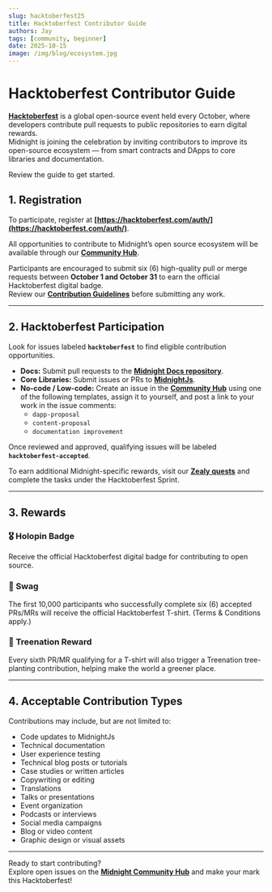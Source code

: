 ```yaml
---
slug: hacktoberfest25
title: Hacktoberfest Contributor Guide
authors: Jay
tags: [community, beginner]
date: 2025-10-15
image: /img/blog/ecosystem.jpg
---
```


# Hacktoberfest Contributor Guide

**[Hacktoberfest](https://hacktoberfest.com)** is a global open-source event held every October, where developers contribute pull requests to public repositories to earn digital rewards.  
Midnight is joining the celebration by inviting contributors to improve its open-source ecosystem — from smart contracts and DApps to core libraries and documentation.  

Review the guide to get started.

<!--truncate-->

## 1. Registration

To participate, register at **[https://hacktoberfest.com/auth/](https://hacktoberfest.com/auth/)**.

All opportunities to contribute to Midnight’s open source ecosystem will be available through our **[Community Hub](https://github.com/midnightntwrk/community-hub)**.

Participants are encouraged to submit six (6) high-quality pull or merge requests between **October 1 and October 31** to earn the official Hacktoberfest digital badge.  
Review our **[Contribution Guidelines](https://github.com/midnightntwrk/community-hub/blob/main/CONTRIBUTING.md)** before submitting any work.

---

## 2. Hacktoberfest Participation

Look for issues labeled **`hacktoberfest`** to find eligible contribution opportunities.

- **Docs:** Submit pull requests to the **[Midnight Docs repository](https://github.com/midnightntwrk/midnight-docs)**.
- **Core Libraries:** Submit issues or PRs to **[MidnightJs](https://github.com/midnightntwrk/midnight-js)**.
- **No-code / Low-code:** Create an issue in the **[Community Hub](https://github.com/midnightntwrk/community-hub)** using one of the following templates, assign it to yourself, and post a link to your work in the issue comments:
  - `dapp-proposal`
  - `content-proposal`
  - `documentation improvement`

Once reviewed and approved, qualifying issues will be labeled **`hacktoberfest-accepted`**.

To earn additional Midnight-specific rewards, visit our **[Zealy quests](https://zealy.io/cw/midnightnetwork/questboard/)** and complete the tasks under the Hacktoberfest Sprint.

---

## 3. Rewards

### 🎖️ Holopin Badge
Receive the official Hacktoberfest digital badge for contributing to open source.

### 👕 Swag
The first 10,000 participants who successfully complete six (6) accepted PRs/MRs will receive the official Hacktoberfest T-shirt. (Terms & Conditions apply.)

### 🌳 Treenation Reward
Every sixth PR/MR qualifying for a T-shirt will also trigger a Treenation tree-planting contribution, helping make the world a greener place.

---

## 4. Acceptable Contribution Types

Contributions may include, but are not limited to:

- Code updates to MidnightJs
- Technical documentation
- User experience testing
- Technical blog posts or tutorials
- Case studies or written articles
- Copywriting or editing
- Translations
- Talks or presentations
- Event organization
- Podcasts or interviews
- Social media campaigns
- Blog or video content
- Graphic design or visual assets

---

Ready to start contributing?  
Explore open issues on the **[Midnight Community Hub](https://github.com/midnightntwrk/community-hub)** and make your mark this Hacktoberfest!